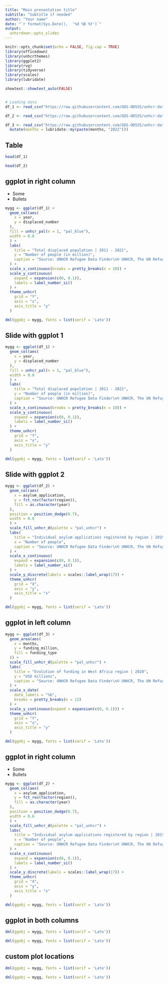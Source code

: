 ```yaml
---
title: "Main presentation title"
subtitle: "Subtitle if needed"
author: "Your name"
date: "`r format(Sys.Date(),  '%d %B %Y')`"
output:
  unhcrdown::pptx_slides
---
```



```r
knitr::opts_chunk$set(echo = FALSE, fig.cap = TRUE)
library(officedown)
library(unhcrthemes)
library(ggplot2)
library(rvg)
library(tidyverse)
library(scales)
library(lubridate)

showtext::showtext_auto(FALSE)


# Loading data
df_1 <- read_csv("https://raw.githubusercontent.com/GDS-ODSSS/unhcr-dataviz-platform/master/data/comparison/column.csv")

df_2 <- read_csv("https://raw.githubusercontent.com/GDS-ODSSS/unhcr-dataviz-platform/master/data/comparison/bar_grouped.csv")

df_3 <- read_csv("https://raw.githubusercontent.com/GDS-ODSSS/unhcr-dataviz-platform/master/data/change_over_time/area_stacked.csv") |>
  mutate(months = lubridate::my(paste(months, "2022")))
```

## Table

```r
head(df_1)
```

```r
head(df_2)
```

## ggplot in right column


- Some
- Bullets

```r
mygg <- ggplot(df_1) +
  geom_col(aes(
    x = year,
    y = displaced_number
  ),
  fill = unhcr_pal(n = 1, "pal_blue"),
  width = 0.8
  ) +
  labs(
    title = "Total displaced population | 2011 - 2021",
    y = "Number of people (in million)",
    caption = "Source: UNHCR Refugee Data Finder\n© UNHCR, The UN Refugee Agency"
  ) +
  scale_x_continuous(breaks = pretty_breaks(n = 10)) +
  scale_y_continuous(
    expand = expansion(c(0, 0.1)),
    labels = label_number_si()
  ) +
  theme_unhcr(
    grid = "Y",
    axis = "x",
    axis_title = "y"
  )

dml(ggobj = mygg, fonts = list(serif = 'Lato'))
``` 

## Slide with ggplot 1

```r
mygg <- ggplot(df_1) +
  geom_col(aes(
    x = year,
    y = displaced_number
  ),
  fill = unhcr_pal(n = 1, "pal_blue"),
  width = 0.8
  ) +
  labs(
    title = "Total displaced population | 2011 - 2021",
    y = "Number of people (in million)",
    caption = "Source: UNHCR Refugee Data Finder\n© UNHCR, The UN Refugee Agency"
  ) +
  scale_x_continuous(breaks = pretty_breaks(n = 10)) +
  scale_y_continuous(
    expand = expansion(c(0, 0.1)),
    labels = label_number_si()
  ) +
  theme_unhcr(
    grid = "Y",
    axis = "x",
    axis_title = "y"
  )

dml(ggobj = mygg, fonts = list(serif = 'Lato'))
```

## Slide with ggplot 2

```r
mygg <- ggplot(df_2) +
  geom_col(aes(
    x = asylum_application,
    y = fct_rev(factor(region)),
    fill = as.character(year)
  ),
  position = position_dodge(0.7),
  width = 0.6
  ) +
  scale_fill_unhcr_d(palette = "pal_unhcr") +
  labs(
    title = "Individual asylum applications registered by region | 2019-2020",
    x = "Number of people",
    caption = "Source: UNHCR Refugee Data Finder\n© UNHCR, The UN Refugee Agency"
  ) +
  scale_x_continuous(
    expand = expansion(c(0, 0.1)),
    labels = label_number_si()
  ) +
  scale_y_discrete(labels = scales::label_wrap(17)) +
  theme_unhcr(
    grid = "X",
    axis = "y",
    axis_title = "x"
  )

dml(ggobj = mygg, fonts = list(serif = 'Lato'))
```

## ggplot in left column

```r
mygg <- ggplot(df_3) +
  geom_area(aes(
    x = months,
    y = funding_million,
    fill = funding_type
  )) +
  scale_fill_unhcr_d(palette = "pal_unhcr") +
  labs(
    title = "Evolution of funding in West Africa region | 2020",
    y = "USD millions",
    caption = "Source: UNHCR Refugee Data Finder\n© UNHCR, The UN Refugee Agency"
  ) +
  scale_x_date(
    date_labels = "%b",
    breaks = pretty_breaks(n = 12)
  ) +
  scale_y_continuous(expand = expansion(c(0, 0.1))) +
  theme_unhcr(
    grid = "Y",
    axis = "x",
    axis_title = "y"
  )

dml(ggobj = mygg, fonts = list(serif = 'Lato'))
```

## ggplot in right column


- Some
- Bullets

```r
mygg <- ggplot(df_2) +
  geom_col(aes(
    x = asylum_application,
    y = fct_rev(factor(region)),
    fill = as.character(year)
  ),
  position = position_dodge(0.7),
  width = 0.6
  ) +
  scale_fill_unhcr_d(palette = "pal_unhcr") +
  labs(
    title = "Individual asylum applications registered by region | 2019-2020",
    x = "Number of people",
    caption = "Source: UNHCR Refugee Data Finder\n© UNHCR, The UN Refugee Agency"
  ) +
  scale_x_continuous(
    expand = expansion(c(0, 0.1)),
    labels = label_number_si()
  ) +
  scale_y_discrete(labels = scales::label_wrap(17)) +
  theme_unhcr(
    grid = "X",
    axis = "y",
    axis_title = "x"
  )

dml(ggobj = mygg, fonts = list(serif = 'Lato'))
```

## ggplot in both columns


```r
dml(ggobj = mygg, fonts = list(serif = 'Lato'))
```

```r
dml(ggobj = mygg, fonts = list(serif = 'Lato'))
```


## custom plot locations


```r
dml(ggobj = mygg, fonts = list(serif = 'Lato'))
```

```r
dml(ggobj = mygg, fonts = list(serif = 'Lato'))
```


